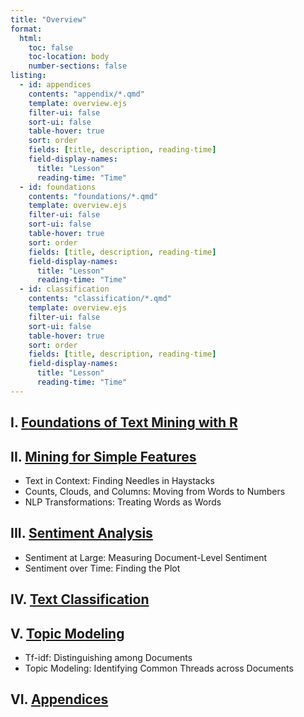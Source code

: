 ```yaml
---
title: "Overview"
format:
  html:
    toc: false
    toc-location: body
    number-sections: false
listing: 
  - id: appendices
    contents: "appendix/*.qmd"
    template: overview.ejs
    filter-ui: false
    sort-ui: false
    table-hover: true
    sort: order
    fields: [title, description, reading-time]
    field-display-names:
      title: "Lesson"
      reading-time: "Time"
  - id: foundations
    contents: "foundations/*.qmd"
    template: overview.ejs
    filter-ui: false
    sort-ui: false
    table-hover: true
    sort: order
    fields: [title, description, reading-time]
    field-display-names:
      title: "Lesson"
      reading-time: "Time"
  - id: classification
    contents: "classification/*.qmd"
    template: overview.ejs
    filter-ui: false
    sort-ui: false
    table-hover: true
    sort: order
    fields: [title, description, reading-time]
    field-display-names:
      title: "Lesson"
      reading-time: "Time"
---
```


## I. [Foundations of Text Mining with R](foundations.qmd)

::: {#foundations}
:::

## II. [Mining for Simple Features](features.qmd)

-   Text in Context: Finding Needles in Haystacks
-   Counts, Clouds, and Columns: Moving from Words to Numbers
-   NLP Transformations: Treating Words as Words

## III. [Sentiment Analysis](sentiment.qmd)

-   Sentiment at Large: Measuring Document-Level Sentiment
-   Sentiment over Time: Finding the Plot

## IV. [Text Classification](classification.qmd)

<!-- -   Multidimensional Measures: Kissing the Joy as it Flies -->
<!-- -   Similarity and Difference: Calculating Distance between Texts -->
<!-- -   Clustering and Classifying: Finding K-Nearest Neighbors -->
<!-- -   Visualizing High-Dimensional Data: Using Hierarchical Clusters and Principal Components Analysis -->

::: {#classification}
:::

## V. [Topic Modeling](topic.qmd)

-   Tf-idf: Distinguishing among Documents
-   Topic Modeling: Identifying Common Threads across Documents

## VI. [Appendices](appendices.qmd)

::: {#appendices}
:::
